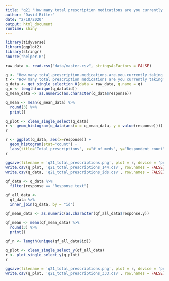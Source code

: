 ```yaml
---
title: "q21 'How many total prescription medications are you currently taking? (Please insert number)'"
author: "David Ritter"
date: "2/18/2020"
output: html_document
runtime: shiny
---
```


```r
library(tidyverse)
library(ggplot2)
library(stringr)
source("helper.R")
```

```r
raw_data <- read.csv("data/master.csv", stringsAsFactors = FALSE)
```

```r
q <- "How.many.total.prescription.medications.are.you.currently.taking...Please.insert.number."
t <- "How many total prescription medications are you currently taking? (Please insert number)"
q_data <- get_single_selection_0(data = raw_data, q.name = q)
q_n <- length(unique(q_data$id))
q_mean_data <- as.numeric(as.character(q_data$response))

q_mean <- mean(q_mean_data) %>%
  round(3) %>%
  print()
```

```r
q_plot <- clean_single_select(q_data)
r <- geom_histogram(q_data(aes(x = q_mean_data, y = value(response))))
r
```

```r
r <- ggplot(q_data, aes(x=response)) + 
  geom_histogram(stat="count") +
  labs(title="Total prescriptions", x="# of meds", y="Respondent count")
r
```

```r
ggsave(filename = 'q21_total_prescriptions.png', plot = r, device = 'png')
write.csv(q_plot, 'q21_total_prescriptions_144.csv', row.names = FALSE)
write.csv(q_data, 'q21_total_prescriptions_ids.csv', row.names = FALSE)
```

```r
qf_data <- q_data %>%
  filter(response == "Response text")
```

```r
qf_all_data <- 
  qf_data %>%
  inner_join(q_data, by = "id")

qf_mean_data <- as.numeric(as.character(qf_all_data$response.y))

qf_mean <- mean(qf_mean_data) %>%
  round(3) %>%
  print()

qf_n <- length(unique(qf_all_data$id))
```

```r
q_plot <- clean_single_select_y(qf_all_data)
r <- plot_single_select_y(q_plot)
r
```

```r
ggsave(filename = 'q21_total_prescriptions.png', plot = r, device = 'png')
write.csv(q_plot, 'q21_total_prescriptions_333.csv', row.names = FALSE)
```
